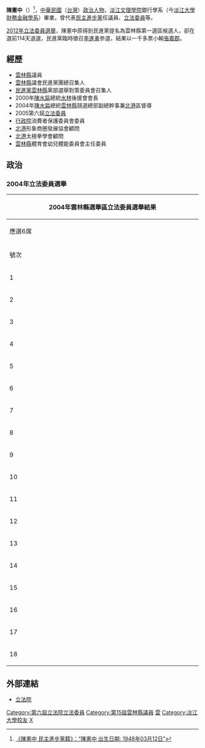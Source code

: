 '''陳憲中'''（{{bd|1948年3月12日||catIdx=Chen陳}}）<ref>[https://votetw.com/data/candidate/%E9%99%B3%E6%86%B2%E4%B8%AD 《陳憲中 民主進步黨籍》：“陳憲中 出生日期: 1948年03月12日”]</ref>，[[中華民國|中華民國]]（[[台灣|台灣]]）[[政治人物|政治人物]]，[[淡江文理學院|淡江文理學院]]銀行學系（今[[淡江大學|淡江大學]][[財務金融學系|財務金融學系]]）畢業，曾代表[[民主進步黨|民主進步黨]]任議員、[[立法委員|立法委員]]等。

[[2012年中華民國立法委員選舉|2012年立法委員選舉]]，陳憲中原得到民進黨提名為雲林縣第一選區候選人，卻在選前114天退選，民進黨臨時徵召[[李進勇|李進勇]]參選，結果以一千多票小輸[[張嘉郡|張嘉郡]]。

==經歷==
*[[雲林縣|雲林縣]]議員
*[[雲林縣|雲林縣]]議會民進黨團總召集人
*[[民進黨|民進黨]][[雲林縣|雲林縣]]黨部選舉對策委員會召集人
*2000年[[陳水扁|陳水扁]]總統[[水林鄉|水林]]後援會會長
*2004年[[陳水扁|陳水扁]]總統[[雲林縣|雲林縣]]競選總部副總幹事兼[[北港鎮_(臺灣)|北港]]區督導
*2005第六屆[[立法委員|立法委員]]
*[[行政院|行政院]]消費者保護委員會委員
*[[北港鎮_(臺灣)|北港]]形象商圈發展協會顧問
*[[北港鎮_(臺灣)|北港]]太極拳學會顧問
*[[雲林縣|雲林縣]]體育會幼兒體能委員會主任委員

==政治==
===2004年立法委員選舉===
{|class="wikitable sortable collapsible autocollapse" style="margin:auto; text-align:center"
|-
! colspan="7" width=620px|2004年雲林縣選舉區立法委員選舉結果
|-
! colspan="7" width=620px|應選6席
|-
!width=35 scope="col" class="unsortable"| 號次
!width=55 scope="col" class="unsortable"| 候選人
!width=120 scope="col" class="unsortable"| 政黨
!width=75 scope="col" class="unsortable"| 得票數
!width=75 scope="col" class="unsortable"| 得票率
!width=49 scope="col" class="unsortable"| 當選標記
|-
|1||[[陳劍松|陳劍松]]||{{Pfp}}||style="border-left:4px solid #F75000;" align="right"|28,817
|align="right"|8.24%
|align="center"|
|-
|2||[[高金郎|高金郎]]||{{TWIP}}||style="border-left:4px solid #6ec5dc;" align="right"|730
|align="right"|0.21%
|align="center"|
|-
|3||[[陳憲中|陳憲中]]||{{Dpp}}||style="border-left:4px solid #1B9431;" align="right"|34,226
|align="right"|9.78%
|align="center"|[[File:Vote1.svg|20px]]
|-
|4||[[林國華|林國華]]||{{Dpp}}||style="border-left:4px solid #1B9431;" align="right"|29,034
|align="right"|8.30%
|align="center"|
|-
|5||[[曾蔡美佐|曾蔡美佐]]||{{Nonp}}||style="border-left:4px solid #000000;" align="right"|20,310
|align="right"|5.81%
|align="center"|
|-
|6||[[許舒博|許舒博]]||{{Kmt}}||style="border-left:4px solid #000099;" align="right"|39,233
|align="right"|11.21%
|align="center"|[[File:Vote1.svg|20px]]
|-
|7||[[劉調銅|劉調銅]]||{{Nonp}}||style="border-left:4px solid #000000;" align="right"|483
|align="right"|0.14%
|align="center"|
|-
|8||[[張麗善|張麗善]]||{{Nonp}}||style="border-left:4px solid #000000;" align="right"|51,436
|align="right"|14.70%
|align="center"|[[File:Vote1.svg|20px]]
|-
|9||[[廖福本|廖福本]]||{{Nonp}}||style="border-left:4px solid #000000;" align="right"|780
|align="right"|0.22%
|align="center"|
|-
|10||[[林樹山|林樹山]]||{{Dpp}}||style="border-left:4px solid #1b9431;" align="right"|38,313
|align="right"|10.95%
|align="center"|[[File:Vote1.svg|20px]]
|-
|11||[[侯惠仙|侯惠仙]]||{{Kmt}}||style="border-left:4px solid #000099;" align="right"|18,021
|align="right"|5.15%
|align="center"|
|-
|12||[[林明義|林明義]]||{{Npsu}}||style="border-left:4px solid #C205F1;" align="right"|6,256
|align="right"|1.79%
|align="center"|
|-
|13||[[蔡桓生|蔡桓生]]||{{Nonp}}||style="border-left:4px solid #000000;" align="right"|658
|align="right"|0.19%
|align="center"|
|-
|14||[[張碩文|張碩文]]||{{Kmt}}||style="border-left:4px solid #000099;" align="right"|42,221
|align="right"|12.07%
|align="center"|[[File:Vote1.svg|20px]]
|-
|15||[[鄭東來|鄭東來]]||{{Nonp}}||style="border-left:4px solid #000000;" align="right"|5,347
|align="right"|1.53%
|align="center"|
|-
|16||[[許樹福|許樹福]]||{{Nonp}}||style="border-left:4px solid #000000;" align="right"|457
|align="right"|0.13%
|align="center"|
|-
|17||[[吳炳輝|吳炳輝]]||{{Nonp}}||style="border-left:4px solid #000000;" align="right"|487
|align="right"|0.14%
|align="center"|
|-
|18||[[尹伶瑛|尹伶瑛]]||{{Tsu}}||style="border-left:4px solid #C69E6A;" align="right"|33,053
|align="right"|9.45%
|align="center"|[[File:Vote1.svg|20px]]
|}

==外部連結==
*[http://www.ly.gov.tw/03_leg/0301_main/legIntro.action?lgno=00143&stage=6 立法院]

{{DEFAULTSORT:Chen陳}}
{{中華民國第六屆立法委員}}
[[Category:第六屆立法院立法委員|Category:第六屆立法院立法委員]]
[[Category:第15屆雲林縣議員|Category:第15屆雲林縣議員]]
[[Category:民主進步黨籍立法委員|雲]]
[[Category:淡江大學校友|Category:淡江大學校友]]
[[Category:陳姓|X]]